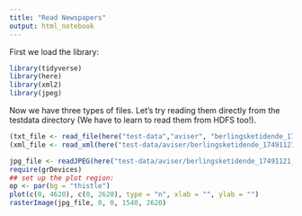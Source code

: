 ```yaml
---
title: "Read Newspapers"
output: html_notebook
---
```

First we load the library:

```r
library(tidyverse)
library(here)
library(xml2)
library(jpeg)
```
Now we have three types of files. Let's try reading them directly from the testdata directory
(We have to learn to read them from HDFS too!).
```r
(txt_file <- read_file(here("test-data","aviser", "berlingsketidende_17491121_page_3.txt")))
(xml_file <- read_xml(here("test-data/aviser/berlingsketidende_17491121_page_3.xml")))

jpg_file <- readJPEG(here("test-data/aviser/berlingsketidende_17491121_page_3.jpg"), TRUE)
require(grDevices)
## set up the plot region:
op <- par(bg = "thistle")
plot(c(0, 4620), c(0, 2620), type = "n", xlab = "", ylab = "")
rasterImage(jpg_file, 0, 0, 1540, 2620)

```

